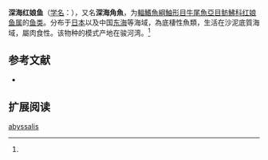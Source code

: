 {{Speciesbox
| name = 深海红娘鱼
| status = NE
| status_system = IUCN3.1
| image = 
| genus = Lepidotrigla
| species = abyssalis
| authority = Jordan et Starks, 1902<ref name='id8515'>{{cite web| url =http://www.bioinfo.cn/db05/BjdwSpecies.php?action=view&id=8515| title =深海红娘鱼| work =中国动物物种编目数据库| publisher =中国科学院微生物研究所| author =中国科学院动物研究所| accessdate =2009-04-16| deadurl =yes| archiveurl =https://web.archive.org/web/20160305101157/http://www.bioinfo.cn/db05/BjdwSpecies.php?action=view&id=8515| archivedate =2016-03-05}}</ref>
| synonyms = 
}}

'''深海红娘鱼'''（[[学名|学名]]：{{lang|la|''Lepidotrigla abyssalis''}}），又名'''深海角魚'''，为[[輻鰭魚綱|輻鰭魚綱]][[鮋形目|鮋形目]][[牛尾魚亞目|牛尾魚亞目]][[鲂鮄科|鲂鮄科]][[红娘鱼属|红娘鱼属]]的[[鱼类|鱼类]]。分布于[[日本|日本]]以及中国[[东海|东海]]等海域，為底棲性魚類，生活在沙泥底質海域，屬肉食性。该物种的模式产地在骏河湾。<ref name='id8515'/>

== 参考文献 ==
{{reflist}}
* {{TaiBNET| zh=深海角魚 | id=382901 | binomial=Lepidotrigla abyssalis | authority=Jordan & Starks, 1904 | var= | accessdate=2013-01-24}}
== 扩展阅读 ==
{{refbegin}}
{{wikispecies-inline|Lepidotrigla abyssalis|深海红娘鱼}}
{{refend}}
{{Taxonbar|from=Q2137592}}

[[Category:红娘鱼属|abyssalis]]


{{鮋形目小作品}}